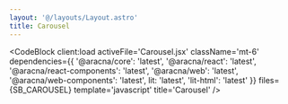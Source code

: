 ```yaml
---
layout: '@/layouts/Layout.astro'
title: Carousel
---
```



<CarouselComponentBlock client:load type='buttons' />

<CodeBlock
  client:load
  activeFile='Carousel.jsx'
  className='mt-6'
  dependencies={{
    '@aracna/core': 'latest',
    '@aracna/react': 'latest',
    '@aracna/react-components': 'latest',
    '@aracna/web': 'latest',
    '@aracna/web-components': 'latest',
    lit: 'latest',
    'lit-html': 'latest'
  }}
  files={SB_CAROUSEL}
  template='javascript'
  title='Carousel'
/>
